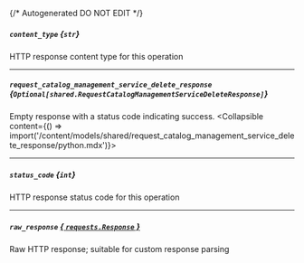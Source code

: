 {/* Autogenerated DO NOT EDIT  */}

##### `content_type` *{`str`}*
HTTP response content type for this operation

---
##### `request_catalog_management_service_delete_response` *{`Optional[shared.RequestCatalogManagementServiceDeleteResponse]`}*
Empty response with a status code indicating success.
<Collapsible content={() => import('/content/models/shared/request_catalog_management_service_delete_response/python.mdx')}>
</Collapsible>

---
##### `status_code` *{`int`}*
HTTP response status code for this operation

---
##### `raw_response` [*{ `requests.Response` }*](https://requests.readthedocs.io/en/latest/api/#requests.Response)
Raw HTTP response; suitable for custom response parsing

